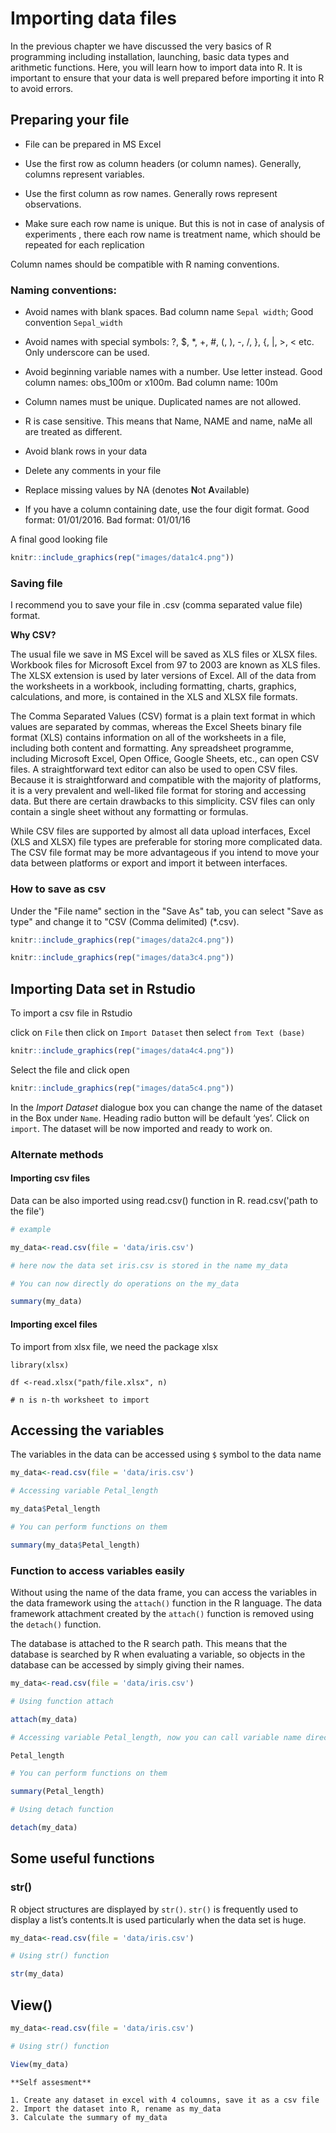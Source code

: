 # Importing data files {#import}

In the previous chapter we have discussed the very basics of R
programming including installation, launching, basic data types and
arithmetic functions. Here, you will learn how to import data into R. It
is important to ensure that your data is well prepared before importing
it into R to avoid errors.

## Preparing your file

-   File can be prepared in MS Excel

-   Use the first row as column headers (or column names). Generally,
    columns represent variables.

-   Use the first column as row names. Generally rows represent
    observations.

-   Make sure each row name is unique. But this is not in case of
    analysis of experiments , there each row name is treatment name,
    which should be repeated for each replication

Column names should be compatible with R naming conventions.

### Naming conventions:

-   Avoid names with blank spaces. Bad column name `Sepal width`; Good
    convention `Sepal_width`

-   Avoid names with special symbols: ?, \$, \*, +, #, (, ), -, /, }, {,
    \|, \>, \< etc. Only underscore can be used.

-   Avoid beginning variable names with a number. Use letter instead.
    Good column names: obs_100m or x100m. Bad column name: 100m

-   Column names must be unique. Duplicated names are not allowed.

-   R is case sensitive. This means that Name, NAME and name, naMe all
    are treated as different.

-   Avoid blank rows in your data

-   Delete any comments in your file

-   Replace missing values by NA (denotes **N**ot **A**vailable)

-   If you have a column containing date, use the four digit format.
    Good format: 01/01/2016. Bad format: 01/01/16

A final good looking file  

```{r goodfile, echo=FALSE,fig.cap='An example file',out.width="50%", fig.align='center'}
knitr::include_graphics(rep("images/data1c4.png"))
```


### Saving file  

I recommend you to save your file in .csv (comma separated value file)
format.

**Why CSV?**

The usual file we save in MS Excel will be saved as XLS files or XLSX
files. Workbook files for Microsoft Excel from 97 to 2003 are known as
XLS files. The XLSX extension is used by later versions of Excel. All of
the data from the worksheets in a workbook, including formatting,
charts, graphics, calculations, and more, is contained in the XLS and
XLSX file formats.

The Comma Separated Values (CSV) format is a plain text format in which
values are separated by commas, whereas the Excel Sheets binary file
format (XLS) contains information on all of the worksheets in a file,
including both content and formatting. Any spreadsheet programme,
including Microsoft Excel, Open Office, Google Sheets, etc., can open
CSV files. A straightforward text editor can also be used to open CSV
files. Because it is straightforward and compatible with the majority of
platforms, it is a very prevalent and well-liked file format for storing
and accessing data. But there are certain drawbacks to this simplicity.
CSV files can only contain a single sheet without any formatting or
formulas.

While CSV files are supported by almost all data upload interfaces,
Excel (XLS and XLSX) file types are preferable for storing more
complicated data. The CSV file format may be more advantageous if you
intend to move your data between platforms or export and import it
between interfaces.

### How to save as csv

Under the \"File name\" section in the \"Save As\" tab, you can select
\"Save as type\" and change it to \"CSV (Comma delimited) (\*.csv).  

```{r saving, echo=FALSE,fig.cap='How to save as csv',out.width="50%", fig.align='center'}
knitr::include_graphics(rep("images/data2c4.png"))
```  

```{r saving1, echo=FALSE,fig.cap='How to save as csv (1)',out.width="80%", fig.align='center'}
knitr::include_graphics(rep("images/data3c4.png"))
```


## Importing Data set in Rstudio

To import a csv file in Rstudio

click on `File` then click on `Import Dataset` then select `from Text (base)`  

```{r saving2, echo=FALSE,fig.cap='Importing data set',out.width="50%", fig.align='center'}
knitr::include_graphics(rep("images/data4c4.png"))
```    

Select the file and click open  

```{r saving3, echo=FALSE,fig.cap='Import Dataset dialogue box',out.width="80%", fig.align='center'}
knitr::include_graphics(rep("images/data5c4.png"))
```    

In the *Import Dataset* dialogue box you can change the name of the
dataset in the Box under `Name`. Heading radio button will be default
'yes'. Click on `import`. The dataset will be now imported and ready to
work on.

### Alternate methods

#### Importing csv files  

Data can be also imported using read.csv() function in R.
read.csv(\'path to the file\')  

```{r} 

# example

my_data<-read.csv(file = 'data/iris.csv')

# here now the data set iris.csv is stored in the name my_data

# You can now directly do operations on the my_data

summary(my_data)

``` 

#### Importing excel files  

To import from xlsx file, we need the package xlsx  

```
library(xlsx)  

df <-read.xlsx("path/file.xlsx", n)

# n is n-th worksheet to import
```

## Accessing the variables 

The variables in the data can be accessed using `$` symbol to the data name  

```{r} 
my_data<-read.csv(file = 'data/iris.csv')

# Accessing variable Petal_length

my_data$Petal_length

# You can perform functions on them

summary(my_data$Petal_length)


```

### Function to access variables easily  

Without using the name of the data frame, you can access the variables in the data framework using the `attach()` function in the R language. The data framework attachment created by the `attach()` function is removed using the `detach()` function.

The database is attached to the R search path. This means that the database is searched by R when evaluating a variable, so objects in the database can be accessed by simply giving their names.

```{r} 
my_data<-read.csv(file = 'data/iris.csv')

# Using function attach  

attach(my_data)

# Accessing variable Petal_length, now you can call variable name directly without using my_data

Petal_length

# You can perform functions on them

summary(Petal_length)

# Using detach function

detach(my_data)

```  

## Some useful functions  

### str()  

R object structures are displayed by `str()`. `str()` is frequently used to display a list's contents.It is used particularly when the data set is huge.

```{r} 
my_data<-read.csv(file = 'data/iris.csv')  

# Using str() function

str(my_data)

```  

## View()  

```{r, eval=F, echo=T}
my_data<-read.csv(file = 'data/iris.csv')  

# Using str() function

View(my_data)

```  


```{block2 item4, type='rmdnote'}
**Self assesment**

1. Create any dataset in excel with 4 coloumns, save it as a csv file
2. Import the dataset into R, rename as my_data
3. Calculate the summary of my_data
```


